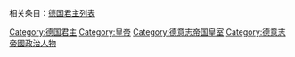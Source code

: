 {{Catnav|頁面分類|各種主題的頁面分類|各種主題的歷史|朝代|霍亨索伦王朝}}
{{Catnav|頁面分類|历史|各種主題的歷史|朝代|霍亨索伦王朝}}
{{Catnav|頁面分類|历史|各國歷史|德國歷史|霍亨索伦王朝}}
{{Catnav|頁面分類|人物|各國人物|德国人|德國政治人物}}

相关条目：[[德国君主列表|德国君主列表]]
{{Commonscat|Royalty of Germany after 1871}}

[[Category:德国君主|Category:德国君主]]
[[Category:皇帝|Category:皇帝]]
[[Category:德意志帝国皇室|Category:德意志帝国皇室]]
[[Category:德意志帝國政治人物|Category:德意志帝國政治人物]]